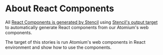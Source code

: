 
<Meta title='Introduction' />

# About React Components

All [React Components is generated by Stencil](https://stenciljs.com/docs/react) using [Stencil's output target](https://stenciljs.com/docs/react#output-targets) to automatically generate React components from our Atomium's web components.

The target of this stories is run Atomium's web components in React environment and show how to use the components.
